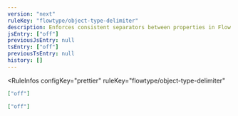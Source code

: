 ```yaml
---
version: "next"
ruleKey: "flowtype/object-type-delimiter"
description: Enforces consistent separators between properties in Flow object types
jsEntry: ["off"]
previousJsEntry: null
tsEntry: ["off"]
previousTsEntry: null
history: []
---
```


<RuleInfos 
  configKey="prettier" 
  ruleKey="flowtype/object-type-delimiter" 
>

```json
["off"]
```

```json
["off"]
```

</RuleInfos>
